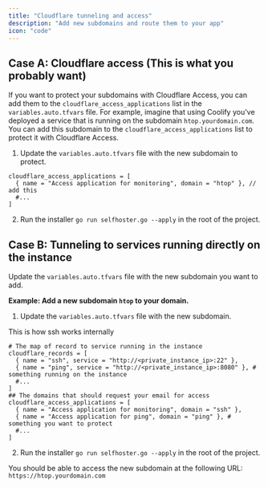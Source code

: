 ```yaml
---
title: "Cloudflare tunneling and access"
description: "Add new subdomains and route them to your app"
icon: "code"
---
```


## Case A: Cloudflare access (This is what you probably want)

If you want to protect your subdomains with Cloudflare Access, you can add them to the `cloudflare_access_applications` list in the `variables.auto.tfvars` file.
For example, imagine that using Coolify you've deployed a service that is running on the subdomain `htop.yourdomain.com`. You can add this subdomain to the `cloudflare_access_applications` list to protect it with Cloudflare Access.

1. Update the `variables.auto.tfvars` file with the new subdomain to protect.

```hcl
cloudflare_access_applications = [
  { name = "Access application for monitoring", domain = "htop" }, // add this
  #...
]
```

2. Run the installer `go run selfhoster.go --apply` in the root of the project.

## Case B: Tunneling to services running directly on the instance

Update the `variables.auto.tfvars` file with the new subdomain you want to add.

**Example: Add a new subdomain `htop` to your domain.**

1. Update the `variables.auto.tfvars` file with the new subdomain.

This is how ssh works internally

```hcl
# The map of record to service running in the instance
cloudflare_records = [
  { name = "ssh", service = "http://<private_instance_ip>:22" },
  { name = "ping", service = "http://<private_instance_ip>:8080" }, # something running on the instance
  #...
]
## The domains that should request your email for access
cloudflare_access_applications = [
  { name = "Access application for monitoring", domain = "ssh" },
  { name = "Access application for ping", domain = "ping" }, # something you want to protect
  #...
]
```

2. Run the installer `go run selfhoster.go --apply` in the root of the project.

You should be able to access the new subdomain at the following URL: `https://htop.yourdomain.com`
